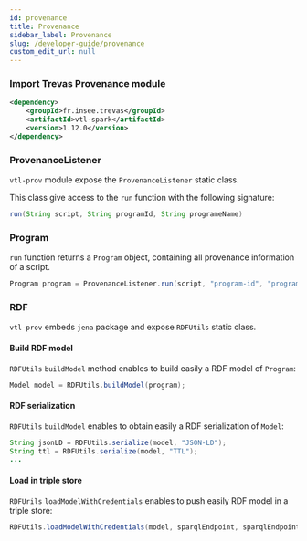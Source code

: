 ```yaml
---
id: provenance
title: Provenance
sidebar_label: Provenance
slug: /developer-guide/provenance
custom_edit_url: null
---
```


### Import Trevas Provenance module

```xml
<dependency>
    <groupId>fr.insee.trevas</groupId>
    <artifactId>vtl-spark</artifactId>
    <version>1.12.0</version>
</dependency>
```

### ProvenanceListener

`vtl-prov` module expose the `ProvenanceListener` static class.

This class give access to the `run` function with the following signature:

```java
run(String script, String programId, String programeName)
```

### Program

`run` function returns a `Program` object, containing all provenance information of a script.

```java
Program program = ProvenanceListener.run(script, "program-id", "program-name");
```

### RDF

`vtl-prov` embeds `jena` package and expose `RDFUtils` static class.

#### Build RDF model

`RDFUtils` `buildModel` method enables to build easily a RDF model of `Program`:

```java
Model model = RDFUtils.buildModel(program);
```

#### RDF serialization

`RDFUtils` `buildModel` enables to obtain easily a RDF serialization of `Model`:

```java
String jsonLD = RDFUtils.serialize(model, "JSON-LD");
String ttl = RDFUtils.serialize(model, "TTL");
...
```

#### Load in triple store

`RDFUrils` `loadModelWithCredentials` enables to push easily RDF model in a triple store:

```java
RDFUtils.loadModelWithCredentials(model, sparqlEndpoint, sparqlEndpointUser, sparlqEndpointPassword);
```
